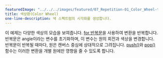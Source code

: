 ---
featuredImage: "../../../images/featured/07_Repetition-01_Color_Wheel-thumbnail.png"
title: 색상환(Color Wheel)
one-line-description: 색 스펙트럼의 시각화를 생성합니다.
---

이 예제는 다양한 색상의 모습을 보여줍니다. <a href="https://p5js.org/reference/#/p5/for" target="_blank">for 반복문</a>을 사용하여 변환을 반복합니다. 반복문은 angle이라는 변수를 초기화하며, 이 변수는 원의 회전과 색상을 변경합니다. 반복문이 반복될 때마다, 원은 캔버스 중심에 상대적으로 그려집니다. <a href="https://p5js.org/reference/#/p5/push" target="_blank">push()</a>와 <a href="https://p5js.org/reference/#/p5/pop" target="_blank">pop()</a>함수는 이러한 변환을 개별 원에만 영향을 줄 수 있도록 합니다.
